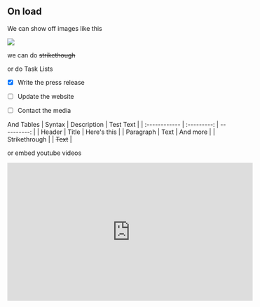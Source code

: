  
## On load

We can show off images like this

![](../public/riskpage.png)

we can do ~~strikethough~~


or do Task Lists
- [x] Write the press release
- [ ] Update the website
- [ ] Contact the media


And Tables 
| Syntax        | Description |   Test Text |
| :------------ | :---------: | ----------: |
| Header        |    Title    | Here's this |
| Paragraph     |    Text     |    And more |
| Strikethrough |             |    ~~Text~~ |

or embed youtube videos

<iframe width="560" height="315" src="https://www.youtube.com/embed/0gx3hMMDOZI" title="YouTube video player" frameborder="0" allow="accelerometer; autoplay; clipboard-write; encrypted-media; gyroscope; picture-in-picture; web-share" allowfullscreen></iframe>